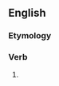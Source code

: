 ==English==

===Etymology===
{{suffix|cut|eth|lang=en}}

===Verb===
{{head|en|verb form}}

# {{en-archaic third-person singular of|cut}}